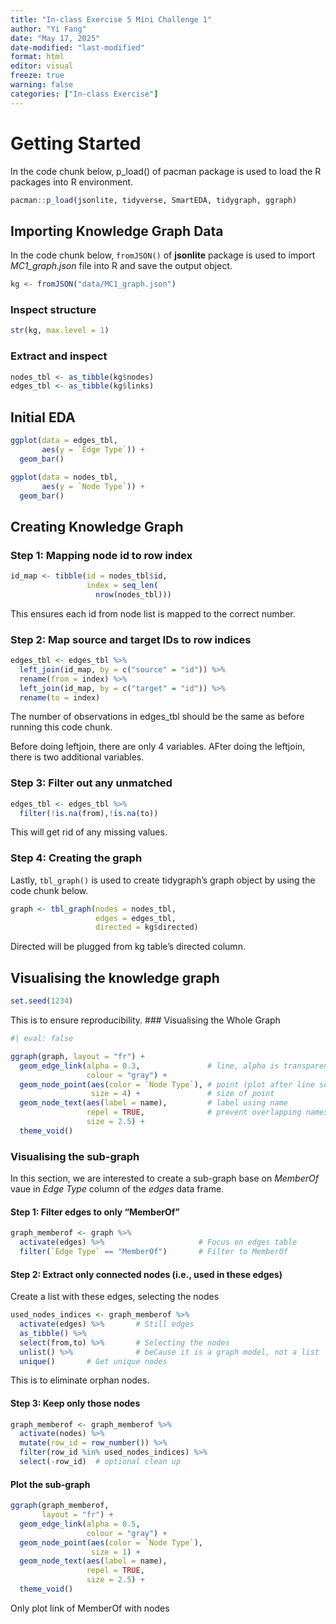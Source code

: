 ```yaml
---
title: "In-class Exercise 5 Mini Challenge 1"
author: "Yi Fang"
date: "May 17, 2025"
date-modified: "last-modified"
format: html
editor: visual
freeze: true
warning: false
categories: ["In-class Exercise"]
---
```


# Getting Started

In the code chunk below, p_load() of pacman package is used to load the R packages into R environment.

```r
pacman::p_load(jsonlite, tidyverse, SmartEDA, tidygraph, ggraph)
```

## Importing Knowledge Graph Data

In the code chunk below, `fromJSON()` of **jsonlite** package is used to import *MC1_graph.json* file into R and save the output object.

```r
kg <- fromJSON("data/MC1_graph.json")
```

### Inspect structure

```r
str(kg, max.level = 1)
```

### Extract and inspect

```r
nodes_tbl <- as_tibble(kg$nodes)
edges_tbl <- as_tibble(kg$links)
```

## Initial EDA

```r
ggplot(data = edges_tbl,
       aes(y = `Edge Type`)) +
  geom_bar()
```

```r
ggplot(data = nodes_tbl,
       aes(y = `Node Type`)) +
  geom_bar()
```

## Creating Knowledge Graph

### Step 1: Mapping node id to row index

```r
id_map <- tibble(id = nodes_tbl$id,
                 index = seq_len(
                   nrow(nodes_tbl)))
```

This ensures each id from node list is mapped to the correct number.

### Step 2: Map source and target IDs to row indices

```r
edges_tbl <- edges_tbl %>%
  left_join(id_map, by = c("source" = "id")) %>%
  rename(from = index) %>%
  left_join(id_map, by = c("target" = "id")) %>%
  rename(to = index)
```

The number of observations in edges_tbl should be the same as before running this code chunk.

Before doing leftjoin, there are only 4 variables. AFter doing the leftjoin, there is two additional variables.

### Step 3: Filter out any unmatched

```r
edges_tbl <- edges_tbl %>%
  filter(!is.na(from),!is.na(to))
```

This will get rid of any missing values.

### Step 4: Creating the graph

Lastly, `tbl_graph()` is used to create tidygraph's graph object by using the code chunk below.

```r
graph <- tbl_graph(nodes = nodes_tbl,
                   edges = edges_tbl,
                   directed = kg$directed)
```

Directed will be plugged from kg table's directed column.

## Visualising the knowledge graph

```r
set.seed(1234)
```

This is to ensure reproducibility. \### Visualising the Whole Graph

```r
#| eval: false

ggraph(graph, layout = "fr") + 
  geom_edge_link(alpha = 0.3,               # line, alpha is transparency 
                 colour = "gray") + 
  geom_node_point(aes(color = `Node Type`), # point (plot after line so that it doesn't get covered by line)
                  size = 4) +               # size of point  
  geom_node_text(aes(label = name),         # label using name
                 repel = TRUE,              # prevent overlapping names, force words apart
                 size = 2.5) +
  theme_void()

```

### Visualising the sub-graph

In this section, we are interested to create a sub-graph base on *MemberOf* vaue in *Edge Type* column of the *edges* data frame.

#### Step 1: Filter edges to only "MemberOf"

```r
graph_memberof <- graph %>%
  activate(edges) %>%                     # Focus on edges table
  filter(`Edge Type` == "MemberOf")       # Filter to MemberOf
```

#### Step 2: Extract only connected nodes (i.e., used in these edges)

Create a list with these edges, selecting the nodes

```r
used_nodes_indices <- graph_memberof %>%
  activate(edges) %>%       # Still edges
  as_tibble() %>%
  select(from,to) %>%       # Selecting the nodes 
  unlist() %>%              # beCause it is a graph model, not a list
  unique()       # Get unique nodes
```

This is to eliminate orphan nodes.

#### Step 3: Keep only those nodes

```r
graph_memberof <- graph_memberof %>%
  activate(nodes) %>% 
  mutate(row_id = row_number()) %>%
  filter(row_id %in% used_nodes_indices) %>%
  select(-row_id)  # optional clean up
```

#### Plot the sub-graph

```r
ggraph(graph_memberof,
       layout = "fr") + 
  geom_edge_link(alpha = 0.5,
                 colour = "gray") +
  geom_node_point(aes(color = `Node Type`),
                  size = 1) +
  geom_node_text(aes(label = name),
                 repel = TRUE,
                 size = 2.5) +
  theme_void()
```

Only plot link of MemberOf with nodes
